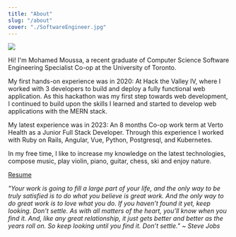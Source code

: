 ```yaml
---
title: "About"
slug: "/about"
cover: "./SoftwareEngineer.jpg"
---
```


![](./AtMontrealBiosphere.jpg)

Hi! I'm Mohamed Moussa, a recent graduate of Computer Science Software Engineering Specialist Co-op at the University of Toronto.

My first hands-on experience was in 2020: At Hack the Valley IV, where I worked with 3 developers to build and deploy a fully functional web application.
As this hackathon was my first step towards web development,
I continued to build upon the skills I learned and started to develop web applications with the MERN stack.

My latest experience was in 2023: An 8 months Co-op work term at Verto Health as a Junior Full Stack Developer.
Through this experience I worked with Ruby on Rails, Angular, Vue, Python, Postgresql, and Kubernetes.

In my free time, I like to increase my knowledge on the latest technologies, compose music, play violin, piano, guitar, chess, ski and enjoy nature.

[Resume](https://drive.google.com/file/d/1e-MRfwHk1xQ052hFU4frttyNKJ98npxB/view?usp=sharing)

_"Your work is going to fill a large part of your life,
and the only way to be truly satisfied is to do what you believe is great work.
And the only way to do great work is to love what you do. If you haven’t found it yet, keep looking.
Don’t settle. As with all matters of the heart, you’ll know when you find it.
And, like any great relationship, it just gets better and better as the years roll on.
So keep looking until you find it. Don’t settle." ~ Steve Jobs_
